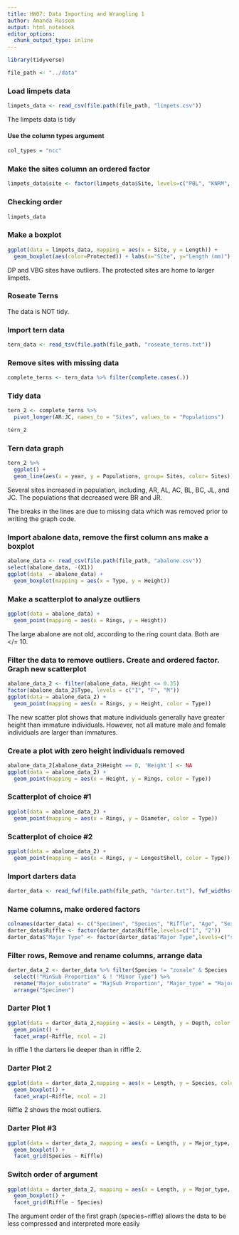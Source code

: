 ```yaml
---
title: HW07: Data Importing and Wrangling 1
author: Amanda Russom
output: html_notebook
editor_options:
  chunk_output_type: inline
---
```


```r
library(tidyverse)
```

```r
file_path <- "../data" 
```

### Load limpets data 

```r
limpets_data <- read_csv(file.path(file_path, "limpets.csv"))
```
The limpets data is tidy

#### Use the column types argument


```r
col_types = "ncc"
```
### Make the sites column an ordered factor

```r
limpets_data$site <- factor(limpets_data$Site, levels=c("PBL", "KNRM", "VBG","WP","PF", "DP", "SIO", "CTZ1", "CTZ2", "CNM"))
```

### Checking order

```r
limpets_data
```


### Make a boxplot 
```r
ggplot(data = limpets_data, mapping = aes(x = Site, y = Length)) + 
  geom_boxplot(aes(color=Protected)) + labs(x="Site", y="Length (mm)")
```
DP and VBG sites have outliers.  The protected sites are home to larger limpets.


### Roseate Terns

The data is NOT tidy.

### Import tern data 

```r
tern_data <- read_tsv(file.path(file_path, "roseate_terns.txt"))
```

### Remove sites with missing data

```r
complete_terns <- tern_data %>% filter(complete.cases(.))
```

### Tidy data

```r
tern_2 <- complete_terns %>% 
  pivot_longer(AR:JC, names_to = "Sites", values_to = "Populations")  
```

```r
tern_2
```


### Tern data graph 

```r
tern_2 %>%
  ggplot() +
  geom_line(aes(x = year, y = Populations, group= Sites, color= Sites))
```

Several sites increased in population, including, AR, AL, AC, BL, BC, JL, and JC.  The populations that decreased were BR and JR.

The breaks in the lines are due to missing data which was removed prior to writing the graph code. 


### Import abalone data, remove the first column ans make a boxplot

```r
abalone_data <- read_csv(file.path(file_path, "abalone.csv"))
select(abalone_data, -(X1))
ggplot(data  = abalone_data) + 
  geom_boxplot(mapping = aes(x = Type, y = Height))
```

### Make a scatterplot to analyze outliers

```r
ggplot(data = abalone_data) + 
  geom_point(mapping = aes(x = Rings, y = Height))
```
The large abalone are not old, according to the ring count data.  Both are </= 10. 

### Filter the data to remove outliers.  Create and ordered factor.  Graph new scatterplot

```r
abalone_data_2 <- filter(abalone_data, Height <= 0.35)
factor(abalone_data_2$Type, levels = c("I", "F", "M"))
ggplot(data = abalone_data_2) + 
  geom_point(mapping = aes(x = Rings, y = Height, color = Type))
```

The new scatter plot shows that mature individuals generally have greater height than immature individuals. However, not all mature male and female individuals are larger than immatures. 

### Create a plot with zero height individuals removed

```r
abalone_data_2[abalone_data_2$Height == 0, 'Height'] <- NA
ggplot(data = abalone_data_2) + 
  geom_point(mapping = aes(x = Height, y = Rings, color = Type))
```

 

### Scatterplot of choice #1

```r
ggplot(data = abalone_data_2) + 
  geom_point(mapping = aes(x = Rings, y = Diameter, color = Type))
```
### Scatterplot of choice #2

```r
ggplot(data = abalone_data_2) + 
  geom_point(mapping = aes(x = Rings, y = LongestShell, color = Type))
```
### Import darters data

```r
darter_data <- read_fwf(file.path(file_path, "darter.txt"), fwf_widths(c(3, 11, 1, 1, 1, 3, 4, 4, 4, 3, 3, 2, 2)), comment = "#")
```

### Name columns, make ordered factors  

```r
colnames(darter_data) <- c("Specimen", "Species", "Riffle", "Age", "Sex", "Length", "Depth", "Velocity", "Temp", "MajSub Proportion", "MinSub Proportion", "Major Type", "Minor Type")
darter_data$Riffle <- factor(darter_data$Riffle,levels=c("1", "2"))
darter_data$"Major Type" <- factor(darter_data$"Major Type",levels=c("s","fg", "sg", "lg", "c"), order = TRUE)
```
### Filter rows, Remove and rename columns, arrange data

```r
darter_data_2 <- darter_data %>% filter(Species != "zonale" & Species != "tetrazonum") %>% 
  select(!"MinSub Proportion" & ! "Minor Type") %>% 
  rename("Major_substrate" = "MajSub Proportion", "Major_type" = "Major Type") %>% 
  arrange("Specimen")
```
### Darter Plot 1

```r
ggplot(data = darter_data_2,mapping = aes(x = Length, y = Depth, color = Species, shape = Species)) +
  geom_point() +
  facet_wrap(~Riffle, ncol = 2) 
```
In riffle 1 the darters lie deeper than in riffle 2.


### Darter Plot 2

```r
ggplot(data = darter_data_2,mapping = aes(x = Length, y = Species, color = Species)) +
  geom_boxplot() +
  facet_wrap(~Riffle, ncol = 2)
```
Riffle 2 shows the most outliers.

### Darter Plot #3

```r
ggplot(data = darter_data_2, mapping = aes(x = Length, y = Major_type, color = Species))+
  geom_boxplot() +
  facet_grid(Species ~ Riffle)
```
### Switch order of argument

```r
ggplot(data = darter_data_2, mapping = aes(x = Length, y = Major_type, color = Species))+
  geom_boxplot() +
  facet_grid(Riffle ~ Species)
```

The argument order of the first graph (species~riffle) allows the data to be less compressed and interpreted more easily